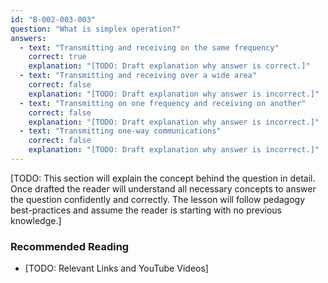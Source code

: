 ```yaml
---
id: "B-002-003-003"
question: "What is simplex operation?"
answers:
  - text: "Transmitting and receiving on the same frequency"
    correct: true
    explanation: "[TODO: Draft explanation why answer is correct.]"
  - text: "Transmitting and receiving over a wide area"
    correct: false
    explanation: "[TODO: Draft explanation why answer is incorrect.]"
  - text: "Transmitting on one frequency and receiving on another"
    correct: false
    explanation: "[TODO: Draft explanation why answer is incorrect.]"
  - text: "Transmitting one-way communications"
    correct: false
    explanation: "[TODO: Draft explanation why answer is incorrect.]"
---
```


[TODO: This section will explain the concept behind the question in detail. Once drafted the reader will understand all necessary concepts to answer the question confidently and correctly. The lesson will follow pedagogy best-practices and assume the reader is starting with no previous knowledge.]

### Recommended Reading

- [TODO: Relevant Links and YouTube Videos]
